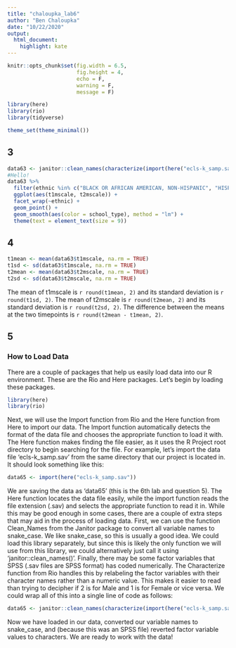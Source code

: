 ```yaml
---
title: "chaloupka_lab6"
author: "Ben Chaloupka"
date: "10/22/2020"
output: 
  html_document:
    highlight: kate
---
```


```r
knitr::opts_chunk$set(fig.width = 6.5,
                      fig.height = 4,
                      echo = F,
                      warning = F,
                      message = F)

library(here)
library(rio)
library(tidyverse)

theme_set(theme_minimal())
```

## 3

```r
data63 <- janitor::clean_names(characterize(import(here("ecls-k_samp.sav"))))
#Hello!
data63 %>% 
  filter(ethnic %in% c("BLACK OR AFRICAN AMERICAN, NON-HISPANIC", "HISPANIC, RACE NOT SPECIFIED", "HISPANIC, RACE SPECIFIED", "WHITE, NON-HISPANIC")) %>% 
  ggplot(aes(t1mscale, t2mscale)) +
  facet_wrap(~ethnic) +
  geom_point() +
  geom_smooth(aes(color = school_type), method = "lm") +
  theme(text = element_text(size = 9))
```

## 4

```r
t1mean <- mean(data63$t1mscale, na.rm = TRUE)
t1sd <- sd(data63$t1mscale, na.rm = TRUE)
t2mean <- mean(data63$t2mscale, na.rm = TRUE)
t2sd <- sd(data63$t2mscale, na.rm = TRUE)
```

The mean of t1mscale is `r round(t1mean, 2)` and its standard deviation is `r round(t1sd, 2)`. The mean of t2mscale is `r round(t2mean, 2)` and its standard deviation is `r round(t2sd, 2)`. The difference between the means at the two timepoints is `r round(t2mean - t1mean, 2)`.

## 5

### How to Load Data

There are a couple of packages that help us easily load data into our R environment. These are the Rio and Here packages. Let's begin by loading these packages.

```r
library(here)
library(rio)
```

Next, we will use the Import function from Rio and the Here function from Here to import our data. The Import function automatically detects the format of the data file and chooses the appropriate function to load it with. The Here function makes finding the file easier, as it uses the R Project root directory to begin searching for the file. For example, let's import the data file 'ecls-k_samp.sav' from the same directory that our project is located in. It should look something like this:

```r
data65 <- import(here("ecls-k_samp.sav"))
```

We are saving the data as 'data65' (this is the 6th lab and question 5). The Here function locates the data file easily, while the import function reads the file extension (.sav) and selects the appropriate function to read it in. While this may be good enough in some cases, there are a couple of extra steps that may aid in the process of loading data. First, we can use the function Clean_Names from the Janitor package to convert all variable names to snake_case. We like snake_case, so this is usually a good idea. We could load this library separately, but since this is likely the only function we will use from this library, we could alternatively just call it using 'janitor::clean_names()'. Finally, there may be some factor variables that SPSS (.sav files are SPSS format) has coded numerically. The Characterize function from Rio handles this by relabeling the factor variables with their character names rather than a numeric value. This makes it easier to read than trying to decipher if 2 is for Male and 1 is for Female or vice versa. We could wrap all of this into a single line of code as follows:

```r
data65 <- janitor::clean_names(characterize(import(here("ecls-k_samp.sav"))))
```

Now we have loaded in our data, converted our variable names to snake_case, and (because this was an SPSS file) reverted factor variable values to characters. We are ready to work with the data!